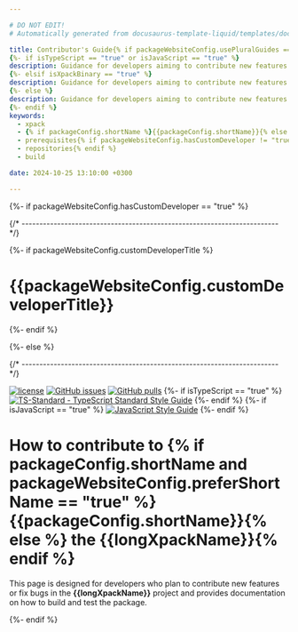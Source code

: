 ```yaml
---

# DO NOT EDIT!
# Automatically generated from docusaurus-template-liquid/templates/docusaurus.

title: Contributor's Guide{% if packageWebsiteConfig.usePluralGuides == "true" %}s{% endif %}
{%- if isTypeScript == "true" or isJavaScript == "true" %}
description: Guidance for developers aiming to contribute new features or bug fixes, detailing how to build the module, including prerequisites, repositories utilised, and scripts.
{%- elsif isXpackBinary == "true" %}
description: Guidance for developers aiming to contribute new features or bug fixes, detailing how to build the binaries, including prerequisites, repositories utilised, and scripts.
{%- else %}
description: Guidance for developers aiming to contribute new features or bug fixes.
{%- endif %}
keywords:
  - xpack
  - {% if packageConfig.shortName %}{{packageConfig.shortName}}{% else %}{{packageName}}{% endif %}
  - prerequisites{% if packageWebsiteConfig.hasCustomDeveloper != "true" %}
  - repositories{% endif %}
  - build

date: 2024-10-25 13:10:00 +0300

---
```


{%- if packageWebsiteConfig.hasCustomDeveloper == "true" %}


{/* ------------------------------------------------------------------------ */}

{%- if packageWebsiteConfig.customDeveloperTitle %}

# {{packageWebsiteConfig.customDeveloperTitle}}

{%- endif %}

<ProjectContent />

{%- else %}


{/* ------------------------------------------------------------------------ */}

[![license](https://img.shields.io/github/license/{{githubProjectOrganization}}/{{githubProjectName}})](https://github.com/{{githubProjectOrganization}}/{{githubProjectName}}/blob/{{branchMain}}/LICENSE)
[![GitHub issues](https://img.shields.io/github/issues/{{githubProjectOrganization}}/{{githubProjectName}})](https://github.com/{{githubProjectOrganization}}/{{githubProjectName}}/issues)
[![GitHub pulls](https://img.shields.io/github/issues-pr/{{githubProjectOrganization}}/{{githubProjectName}})](https://github.com/{{githubProjectOrganization}}/{{githubProjectName}}/pulls/)
{%- if isTypeScript == "true" %}
[![TS-Standard - TypeScript Standard Style Guide](https://badgen.net/badge/code%20style/ts-standard/blue?icon=typescript)](https://github.com/standard/ts-standard/)
{%- endif %}
{%- if isJavaScript == "true" %}
[![JavaScript Style Guide](https://img.shields.io/badge/code_style-standard-brightgreen)](https://standardjs.com)
{%- endif %}

# How to contribute to {% if packageConfig.shortName and packageWebsiteConfig.preferShortName == "true" %}{{packageConfig.shortName}}{% else %} the {{longXpackName}}{% endif %}

This page is designed for developers who plan to contribute new features
or fix bugs in the
**{{longXpackName}}**
project and provides documentation on how to build and test the package.

<Content />

{%- endif %}
